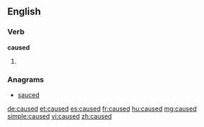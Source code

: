 ==English==

===Verb===
'''caused'''

# {{past of|cause}}

===Anagrams===
* [[sauced#English|sauced]]

[[de:caused]]
[[et:caused]]
[[es:caused]]
[[fr:caused]]
[[hu:caused]]
[[mg:caused]]
[[simple:caused]]
[[vi:caused]]
[[zh:caused]]